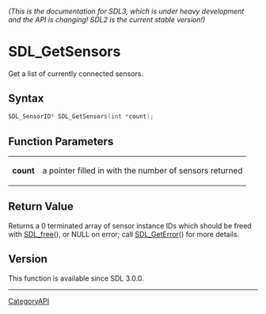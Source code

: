 ====== (This is the documentation for SDL3, which is under heavy development and the API is changing! SDL2 is the current stable version!) ======
= SDL_GetSensors =

Get a list of currently connected sensors.

== Syntax ==

<syntaxhighlight lang='c'>
SDL_SensorID* SDL_GetSensors(int *count);
</syntaxhighlight>

== Function Parameters ==

{|
|'''count'''
|a pointer filled in with the number of sensors returned
|}

== Return Value ==

Returns a 0 terminated array of sensor instance IDs which should be freed
with [[SDL_free]](), or NULL on error; call [[SDL_GetError]]() for more
details.

== Version ==

This function is available since SDL 3.0.0.

----
[[CategoryAPI]]


